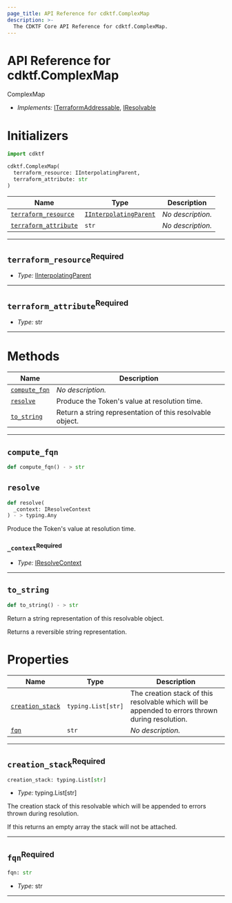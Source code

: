```yaml
---
page_title: API Reference for cdktf.ComplexMap
description: >-
  The CDKTF Core API Reference for cdktf.ComplexMap.
---
```


<!-- This file is generated through yarn generate-docs -->

# API Reference for cdktf.ComplexMap

   ComplexMap <a name="ComplexMap" id="cdktf.ComplexMap"></a>
  
  - *Implements:* <a href="#cdktf.ITerraformAddressable">ITerraformAddressable</a>, <a href="#cdktf.IResolvable">IResolvable</a>
  
  # Initializers <a name="Initializers" id="cdktf.ComplexMap.Initializer"></a>
  
  ```python
  import cdktf
  
  cdktf.ComplexMap(
    terraform_resource: IInterpolatingParent,
    terraform_attribute: str
  )
  ```
  
  | **Name** | **Type** | **Description** |
  | --- | --- | --- |
  | <code><a href="#cdktf.ComplexMap.Initializer.parameter.terraformResource">terraform_resource</a></code> | <code><a href="#cdktf.IInterpolatingParent">IInterpolatingParent</a></code> | *No description.* |
  | <code><a href="#cdktf.ComplexMap.Initializer.parameter.terraformAttribute">terraform_attribute</a></code> | <code>str</code> | *No description.* |
  
  ---
  
  ## `terraform_resource`<sup>Required</sup> <a name="terraform_resource" id="cdktf.ComplexMap.Initializer.parameter.terraformResource"></a>
  
  - *Type:* <a href="#cdktf.IInterpolatingParent">IInterpolatingParent</a>
  
  ---
  
  ## `terraform_attribute`<sup>Required</sup> <a name="terraform_attribute" id="cdktf.ComplexMap.Initializer.parameter.terraformAttribute"></a>
  
  - *Type:* str
  
  ---
  
  # Methods <a name="Methods" id="Methods"></a>
  
  | **Name** | **Description** |
  | --- | --- |
  | <code><a href="#cdktf.ComplexMap.computeFqn">compute_fqn</a></code> | *No description.* |
  | <code><a href="#cdktf.ComplexMap.resolve">resolve</a></code> | Produce the Token's value at resolution time. |
  | <code><a href="#cdktf.ComplexMap.toString">to_string</a></code> | Return a string representation of this resolvable object. |
  
  ---
  
  ## `compute_fqn` <a name="compute_fqn" id="cdktf.ComplexMap.computeFqn"></a>
  
  ```python
 def compute_fqn() - > str
  ```
  
  ## `resolve` <a name="resolve" id="cdktf.ComplexMap.resolve"></a>
  
  ```python
  def resolve(
    _context: IResolveContext
 ) - > typing.Any
  ```
  
  Produce the Token's value at resolution time.
  
  ### `_context`<sup>Required</sup> <a name="_context" id="cdktf.ComplexMap.resolve.parameter._context"></a>
  
  - *Type:* <a href="#cdktf.IResolveContext">IResolveContext</a>
  
  ---
  
  ## `to_string` <a name="to_string" id="cdktf.ComplexMap.toString"></a>
  
  ```python
 def to_string() - > str
  ```
  
  Return a string representation of this resolvable object.
  
  Returns a reversible string representation.
  
  
  # Properties <a name="Properties" id="Properties"></a>
  
  | **Name** | **Type** | **Description** |
  | --- | --- | --- |
  | <code><a href="#cdktf.ComplexMap.property.creationStack">creation_stack</a></code> | <code>typing.List[str]</code> | The creation stack of this resolvable which will be appended to errors thrown during resolution. |
  | <code><a href="#cdktf.ComplexMap.property.fqn">fqn</a></code> | <code>str</code> | *No description.* |
  
  ---
  
  ## `creation_stack`<sup>Required</sup> <a name="creation_stack" id="cdktf.ComplexMap.property.creationStack"></a>
  
  ```python
  creation_stack: typing.List[str]
  ```
  
  - *Type:* typing.List[str]
  
  The creation stack of this resolvable which will be appended to errors thrown during resolution.
  
  If this returns an empty array the stack will not be attached.
  
  ---
  
  ## `fqn`<sup>Required</sup> <a name="fqn" id="cdktf.ComplexMap.property.fqn"></a>
  
  ```python
  fqn: str
  ```
  
  - *Type:* str
  
  ---
  
  
